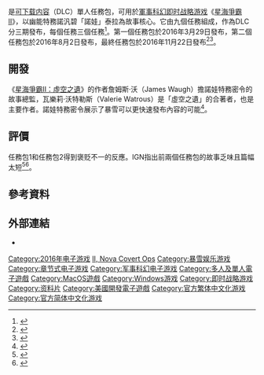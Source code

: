 {{noteTA
|G1=Games
|G2=StarCraft
}}
{{Infobox VG
| title       = 星海爭霸II：諾娃特務密令
| english     = StarCraft II: Nova Covert Ops
| image       = StarCraft_II_Nova_Covert_Ops_logo.jpg
| caption     = 
| official    = {{vgr|TWHK|<nowiki>星海爭霸II：諾娃特務密令</nowiki>|CN|<nowiki>星际争霸II：诺娃隐秘行动</nowiki>}}
| genre       = [[即时战略游戏|即时战略]]
| platforms   = {{spml|[[Windows|Windows]]|[[macOS|macOS]]}}
| developer   = [[暴雪娛樂|暴雪娛樂]]
| publisher   = 暴雪娛樂
| director    = 
| producer    = 
| designer    = 	傑生·哈克（Jason Huck）
| writer      = 	瓦樂莉·沃特勒斯（Valerie Watrous）
| programmer  = 
| composer    = 
| artist      = 
| series      = [[星海爭霸系列|星海爭霸系列]]
| engine      = 
| modes       = [[單人電子遊戲|單人]]
| released    = {{ubl|'''任務包1'''|2016年3月29日|'''任務包2'''|2016年8月2日|'''任務包3'''|2016年11月22日}}
| onlinegame  = 
| shutdown    =
}}
{{Vgname|tw=星海爭霸II：諾娃特務密令|cn=星际争霸II：诺娃隐秘行动|en=StarCraft II: Nova Covert Ops}}是[[可下载内容|可下载内容]]（DLC）單人任務包，可用於[[軍事科幻|軍事科幻]][[即时战略游戏|即时战略游戏]]《[[星海爭霸II|星海爭霸II]]》，以幽能特務諾汎碧「諾娃」泰拉為故事核心。它由九個任務組成，作為DLC分三期發布，每個任務三個任務<ref>{{cite web|url=http://www.gamespot.com/videos/gs-news-update-blizzard-say-warcraft-4-and-starcra/2300-6428061/|title=GS News Update: Blizzard Say Warcraft 4 And StarCraft 3 Development "Depends On the Players"|publisher=|access-date=2018-12-15|archive-date=2019-12-07|archive-url=https://web.archive.org/web/20191207192406/https://www.gamespot.com/videos/gs-news-update-blizzard-say-warcraft-4-and-starcra/2300-6428061/|dead-url=no}}</ref>。第一個任務包於2016年3月29日發布，第二個任務包於2016年8月2日發布，最終任務包於2016年11月22日發布<ref>{{cite web|url=https://us.battle.net/shop/en/product/starcraft-ii-nova-covert-ops|title=Nova Covert Ops|publisher=|access-date=2018-12-15|archive-date=2017-06-21|archive-url=https://web.archive.org/web/20170621101203/https://us.battle.net/shop/en/product/starcraft-ii-nova-covert-ops|dead-url=no}}</ref><ref>{{cite web|url=http://www.pcgamer.com/third-and-final-mission-for-pack-starcraft-2s-nova-covert-ops-due-november-22/|title=Third and final mission for pack StarCraft 2's Nova Covert Ops due November 22|publisher=PC Gamer|access-date=2018-12-15|archive-date=2020-11-08|archive-url=https://web.archive.org/web/20201108114911/https://www.pcgamer.com/third-and-final-mission-for-pack-starcraft-2s-nova-covert-ops-due-november-22/|dead-url=no}}</ref>。

== 開發 ==
《[[星海爭霸II：虛空之遺|星海爭霸II：虛空之遺]]》的作者詹姆斯·沃（James Waugh）擔諾娃特務密令的故事總監，瓦樂莉·沃特勒斯（Valerie Watrous）是「虛空之遺」的合著者，也是主要作者。諾娃特務密令展示了暴雪可以更快速發布內容的可能<ref name="SCFuture">{{cite web |url=http://www.polygon.com/2015/11/6/9670176/starcraft-2-future-history-dlc-blizzard |title=StarCraft: The past, present and future |accessdate=October 5, 2016 |author=Megan Farokhmanesh |date=November 6, 2015 |publisher=[[Polygon|Polygon]] |deadurl=no |archive-date=2021-02-27 |archive-url=https://web.archive.org/web/20210227130604/https://www.polygon.com/2015/11/6/9670176/starcraft-2-future-history-dlc-blizzard }}</ref>。

== 評價 ==
任務包1和任務包2得到褒贬不一的反應。IGN指出前兩個任務包的故事乏味且篇幅太短<ref name="IGN Review 1">{{cite web |url=http://au.ign.com/articles/2016/04/05/starcraft-2-nova-covert-ops-mission-pack-1-review |title=StarCraft 2: Nova Covert Ops Mission Pack 1 Review |accessdate=October 5, 2016 |author=TJ Hafer |date=April 5, 2016 |publisher=[[IGN|IGN]] |deadurl=no |archive-date=2019-12-19 |archive-url=https://web.archive.org/web/20191219101040/https://au.ign.com/articles/2016/04/05/starcraft-2-nova-covert-ops-mission-pack-1-review }}</ref><ref name="IGN Review 2">{{cite web |url=http://au.ign.com/articles/2016/08/04/starcraft-2-nova-covert-ops-mission-pack-2-review |title=StarCraft 2: Nova Covert Ops Mission Pack 2 Review |accessdate=August 4, 2016 |author=TJ Hafer |date=April 5, 2016 |publisher=[[IGN|IGN]] |deadurl=no |archive-date=2019-12-19 |archive-url=https://web.archive.org/web/20191219101040/https://au.ign.com/articles/2016/08/04/starcraft-2-nova-covert-ops-mission-pack-2-review }}</ref>。

== 參考資料 ==
{{Reflist}}

== 外部連結 ==
{{commons category|StarCraft II}}

* {{official website|http://tw.battle.net/sc2/zh/nova-covert-ops/}}

{{星際爭霸}}
{{Blizzard Entertainment}}

{{DEFAULTSORT:StarCraft II, Nova Covert Ops}}
[[Category:2016年电子游戏|Category:2016年电子游戏]]
[[Category:星際爭霸系列|II, Nova Covert Ops]]
[[Category:暴雪娱乐游戏|Category:暴雪娱乐游戏]]
[[Category:章节式电子游戏|Category:章节式电子游戏]]
[[Category:军事科幻电子游戏|Category:军事科幻电子游戏]]
[[Category:多人及單人電子遊戲|Category:多人及單人電子遊戲]]
[[Category:MacOS遊戲|Category:MacOS遊戲]]
[[Category:Windows游戏|Category:Windows游戏]]
[[Category:即时战略游戏|Category:即时战略游戏]]
[[Category:资料片|Category:资料片]]
[[Category:美國開發電子遊戲|Category:美國開發電子遊戲]]
[[Category:官方繁体中文化游戏|Category:官方繁体中文化游戏]]
[[Category:官方简体中文化游戏|Category:官方简体中文化游戏]]